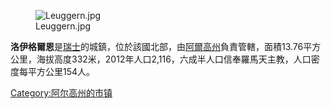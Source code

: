 [[Image:Leuggern.jpg|right]]

'''洛伊格爾恩'''是[[瑞士|瑞士]]的城鎮，位於該國北部，由[[阿爾高州|阿爾高州]]負責管轄，面積13.76平方公里，海拔高度332米，2012年人口2,116，六成半人口信奉羅馬天主教，人口密度每平方公里154人。

{{Switzerland-geo-stub}}
[[Category:阿尔高州的市镇|Category:阿尔高州的市镇]]